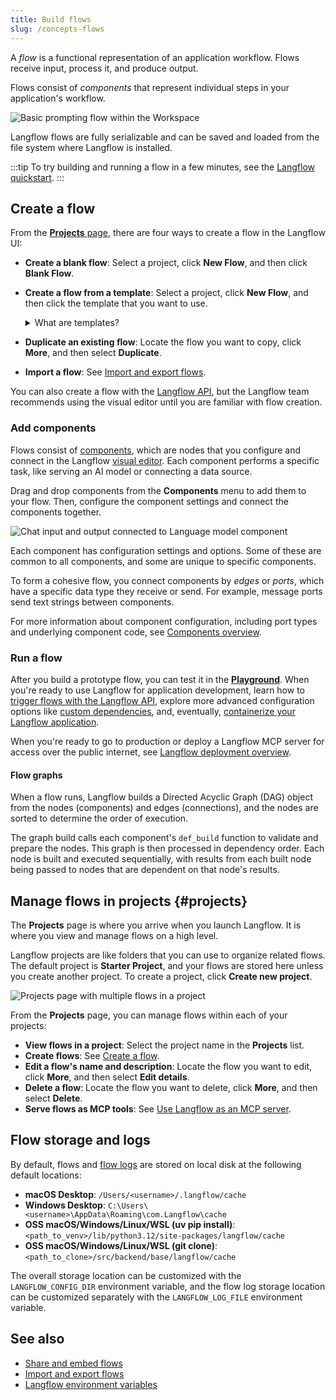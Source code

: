```yaml
---
title: Build flows
slug: /concepts-flows
---
```



A _flow_ is a functional representation of an application workflow.
Flows receive input, process it, and produce output.

Flows consist of _components_ that represent individual steps in your application's workflow.

![Basic prompting flow within the Workspace](/img/workspace-basic-prompting.png)

Langflow flows are fully serializable and can be saved and loaded from the file system where Langflow is installed.

:::tip
To try building and running a flow in a few minutes, see the [Langflow quickstart](/get-started-quickstart).
:::

## Create a flow

From the [**Projects** page](#projects), there are four ways to create a flow in the Langflow UI:

* **Create a blank flow**: Select a project, click **New Flow**, and then click **Blank Flow**.

* **Create a flow from a template**: Select a project, click **New Flow**, and then click the template that you want to use.

    <details>
    <summary>What are templates?</summary>

    Templates are pre-built flows that you can use as a starting point for your own flow.
    They range from basic flows with a few components to complex flows with many components and sub-flows.

    For example, the **Basic Prompting** template demonstrates a small flow that passes both chat input and pre-defined instructions (as a prompt) to an LLM.
    In contrast, the **Vector Store RAG** template consists of two sub-flows that demonstrate how to create a Retrieval Augmented Generation (RAG) chatbot. One sub-flow populates the vector store with contextually relevant data and embeddings, and the other sub-flow queries the vector store for similar data to answer user questions.

    You can also [contribute templates](/contributing-templates) to the Langflow codebase.

    </details>

* **Duplicate an existing flow**: Locate the flow you want to copy, click <Icon name="Ellipsis" aria-hidden="true" /> **More**, and then select **Duplicate**.

* **Import a flow**: See [Import and export flows](/concepts-flows-import).

You can also create a flow with the [Langflow API](/api-flows), but the Langflow team recommends using the visual editor until you are familiar with flow creation.

### Add components

Flows consist of [components](/concepts-components), which are nodes that you configure and connect in the Langflow [visual editor](/concepts-overview).
Each component performs a specific task, like serving an AI model or connecting a data source.

Drag and drop components from the **Components** menu to add them to your flow.
Then, configure the component settings and connect the components together.

![Chat input and output connected to Language model component](/img/connect-component.png)

Each component has configuration settings and options. Some of these are common to all components, and some are unique to specific components.

To form a cohesive flow, you connect components by _edges_ or _ports_, which have a specific data type they receive or send.
For example, message ports send text strings between components.

For more information about component configuration, including port types and underlying component code, see [Components overview](/concepts-components).

### Run a flow

After you build a prototype flow, you can test it in the [**Playground**](/concepts-playground).
When you're ready to use Langflow for application development, learn how to [trigger flows with the Langflow API](/concepts-publish), explore more advanced configuration options like [custom dependencies](/install-custom-dependencies), and, eventually, [containerize your Langflow application](/develop-application).

When you're ready to go to production or deploy a Langflow MCP server for access over the public internet, see [Langflow deployment overview](/deployment-overview).

#### Flow graphs

When a flow runs, Langflow builds a Directed Acyclic Graph (DAG) object from the nodes (components) and edges (connections), and the nodes are sorted to determine the order of execution.

The graph build calls each component's `def_build` function to validate and prepare the nodes.
This graph is then processed in dependency order.
Each node is built and executed sequentially, with results from each built node being passed to nodes that are dependent on that node's results.

## Manage flows in projects {#projects}

The **Projects** page is where you arrive when you launch Langflow.
It is where you view and manage flows on a high level.

Langflow projects are like folders that you can use to organize related flows.
The default project is **Starter Project**, and your flows are stored here unless you create another project.
To create a project, click <Icon name="Plus" aria-hidden="true"/> **Create new project**.

![Projects page with multiple flows in a project](/img/my-projects.png)

From the **Projects** page, you can manage flows within each of your projects:
* **View flows in a project**: Select the project name in the **Projects** list.
* **Create flows**: See [Create a flow](#create-a-flow).
* **Edit a flow's name and description**: Locate the flow you want to edit, click <Icon name="Ellipsis" aria-hidden="true" /> **More**, and then select **Edit details**.
* **Delete a flow**: Locate the flow you want to delete, click <Icon name="Ellipsis" aria-hidden="true" /> **More**, and then select **Delete**.
* **Serve flows as MCP tools**: See [Use Langflow as an MCP server](/mcp-server).

## Flow storage and logs

By default, flows and [flow logs](/logging) are stored on local disk at the following default locations:

- **macOS Desktop**: `/Users/<username>/.langflow/cache`
- **Windows Desktop**: `C:\Users\<username>\AppData\Roaming\com.Langflow\cache`
- **OSS macOS/Windows/Linux/WSL (uv pip install)**: `<path_to_venv>/lib/python3.12/site-packages/langflow/cache`
- **OSS macOS/Windows/Linux/WSL (git clone)**: `<path_to_clone>/src/backend/base/langflow/cache`

The overall storage location can be customized with the `LANGFLOW_CONFIG_DIR` environment variable, and the flow log storage location can be customized separately with the `LANGFLOW_LOG_FILE` environment variable.

## See also

* [Share and embed flows](/concepts-publish)
* [Import and export flows](/concepts-flows-import)
* [Langflow environment variables](/environment-variables)